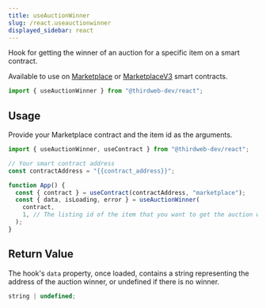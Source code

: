 ```yaml
---
title: useAuctionWinner
slug: /react.useauctionwinner
displayed_sidebar: react
---
```



Hook for getting the winner of an auction for a specific item on a smart contract.

Available to use on [Marketplace](/contractkit/interfaces/marketplace)
or [MarketplaceV3](/contractkit/interfaces/marketplace-v3) smart contracts.

```jsx
import { useAuctionWinner } from "@thirdweb-dev/react";
```

## Usage

Provide your Marketplace contract and the item id as the arguments.

```jsx
import { useAuctionWinner, useContract } from "@thirdweb-dev/react";

// Your smart contract address
const contractAddress = "{{contract_address}}";

function App() {
  const { contract } = useContract(contractAddress, "marketplace");
  const { data, isLoading, error } = useAuctionWinner(
    contract,
    1, // The listing id of the item that you want to get the auction winner for
  );
}
```

## Return Value

The hook's `data` property, once loaded, contains a string
representing the address of the auction winner, or undefined if there is no winner.

```ts
string | undefined;
```
